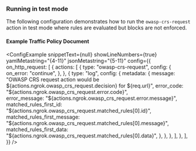 
### Running in test mode

The following configuration demonstrates how to run the `owasp-crs-request` action in test mode where rules are evaluated but blocks are not enforced.

#### Example Traffic Policy Document

<ConfigExample
	snippetText={null}
	showLineNumbers={true}
	yamlMetastring="{4-11}"
	jsonMetastring="{5-11}"
	config={{
		on_http_request: [
			{
				actions: [
					{
						type: "owasp-crs-request",
						config: {
              on_error: "continue",
						},
          },
          {
						type: "log",
						config: {
              metadata: {
                message: "OWASP CRS request action would be ${actions.ngrok.owasp_crs_request.decision} for ${req.url}",
                error_code: "${actions.ngrok.owasp_crs_request.error.code}",                       
                error_message: "${actions.ngrok.owasp_crs_request.error.message}",                 
                matched_rules_first_id: "${actions.ngrok.owasp_crs_request.matched_rules[0].id}",
                matched_rules_first_message: "${actions.ngrok.owasp_crs_request.matched_rules[0].message}",
                matched_rules_first_data: "${actions.ngrok.owasp_crs_request.matched_rules[0].data}",
              },
						},
					},
				],
			},
		],
	}}
/>
